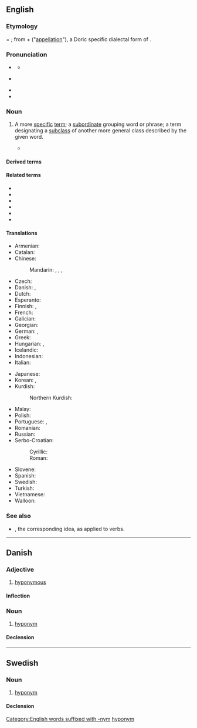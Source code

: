 {{also|Hyponym}}
==English==

===Etymology===
{{confix|en|hyp|onym}} = {{confix|en|hypo|nym}}; from {{der|en|grc|ὑπό||under}} + {{m|grc|ὄνυμα}} ("[[appellation]]"), a Doric specific dialectal form of {{m|grc|ὄνομα||name}}.

===Pronunciation===
* {{a|UK}} {{IPA|en|/ˈhaɪpəʊ.nɪm/|/ˈhaɪpə.nɪm/}}
** {{homophone|en|hypernym}}
* {{a|US|Canada}} {{IPA|en|/ˈhaɪ.poʊ.nɪm/|/ˈhaɪpə.nɪm/}}
* {{rhymes|en|ɪm}}
* {{audio|en|En-ca-hyponym.ogg|Audio (Canada)}}

===Noun===
{{en-noun}}
{{wp|hypernymy and hyponymy}}

# {{lb|en|semantics}} A more [[specific]] [[term]]; a [[subordinate]] grouping word or phrase; a term designating a [[subclass]] of another more general class described by the given word.
#: {{syn|en|subordinate}}
#: {{ant|en|hypernym|hyperonym|superordinate}}
#: {{ux|en|The word “dog” is a '''hyponym''' of “animal” because dogs are a type of animal.}}
#* {{quote-book|en|year=1977|author=Ruth Kempson|title=Semantic Theory|location=Cambridge|publisher=Cambridge University Press|isbn=0521216133|page=86|passage=''Woman'' itself has as other '''hyponyms''', ''sculptress'' and ''waitress'', but is itself a '''hyponym''' of ''adult''.}}
#: {{coordinate terms|en|meronym}}

====Derived terms====
{{der3|en
|hyponymic
|hyponymous
|hyponymy
|cohyponym
|cohyponymous}}

====Related terms====
* {{l|en|instance}}
* {{l|en|specialization}}
* {{l|en|subcategory}}
* {{l|en|subdivision}}
* {{l|en|subset}}
* {{l|en|subtype}}

====Translations====
{{trans-top|more specific word}}
* Armenian: {{t|hy|տեսականիշ}}
* Catalan: {{t+|ca|hipònim|m}}
* Chinese:
*: Mandarin: {{t|cmn|下義詞}}, {{t|cmn|下义词|tr=xiàyìcí}}, {{t|cmn|下位詞}}, {{t|cmn|下位词|tr=xiàwèicí}}
* Czech: {{t+|cs|hyponymum|n}}
* Danish: {{t+|da|hyponym|n}}, {{t+|da|underbegreb|n}}
* Dutch: {{t+|nl|hyponiem|n}}
* Esperanto: {{t|eo|hiponimo}}
* Finnish: {{t+|fi|alakäsite}}, {{t+|fi|hyponyymi}}
* French: {{t+|fr|hyponyme|m}}
* Galician: {{t+|gl|hipónimo|m}}
* Georgian: {{t|ka|ჰიპონიმი}}
* German: {{t+|de|Unterbegriff|m}}, {{t+|de|Hyponym|n}}
* Greek: {{t+|el|υπώνυμο|n}}
* Hungarian: {{t+|hu|hiponima}}, {{t|hu|[[alárendelt]] [[fogalom]]/[[név]]/[[kifejezés]]}}
* Icelandic: {{t+|is|undirheiti|n}}
* Indonesian: {{t+|id|hiponim}}
* Italian: {{t+|it|iponimo|m}}
{{trans-mid}}
* Japanese: {{t+|ja|下位語|tr=[[かいご]], kaigo}}
* Korean: {{t+|ko|하위어}}, {{t+|ko|하의어}}
* Kurdish:
*: Northern Kurdish: {{t|kmr|hîponîm}}
* Malay: {{t|ms|hiponim}}
* Polish: {{t+|pl|hiponim|m-in}}
* Portuguese: {{t+|pt|hipónimo|m}} {{q|Portugal}}, {{t+|pt|hipônimo|m}} {{q|Brazil}}
* Romanian: {{t|ro|hiponim|n}}
* Russian: {{t+|ru|гипо́ним|m}}
* Serbo-Croatian:
*: Cyrillic: {{t|sh|хипо̀нӣм|m}}
*: Roman: {{t+|sh|hipònīm|m}}
* Slovene: {{t|sl|podpomenka|f}}
* Spanish: {{t+|es|hipónimo|m}}
* Swedish: {{t+|sv|hyponym|c}}
* Turkish: {{t|tr|alt kavram}}
* Vietnamese: {{t|vi|từ hạ vị}}
* Walloon: {{t+|wa|dizotrin mot|m}}
{{trans-bottom}}

===See also===
* {{l|en|troponym}}, the corresponding idea, as applied to verbs.
[[Category:English words suffixed with -nym]]
----

==Danish==

===Adjective===
{{da-adj}}

# [[hyponymous]]

====Inflection====
{{da-infl-adj}}

===Noun===
{{da-noun|et|er}}

# [[hyponym#English|hyponym]]
#: {{syn|da|underbegreb}}

====Declension====
{{da-decl|et|er}}

----

==Swedish==

===Noun===
{{sv-noun|c}}

# [[#English|hyponym]]

====Declension====
{{sv-infl-noun-c-er}}

[[Category:sv:Semantics|hyponym]]